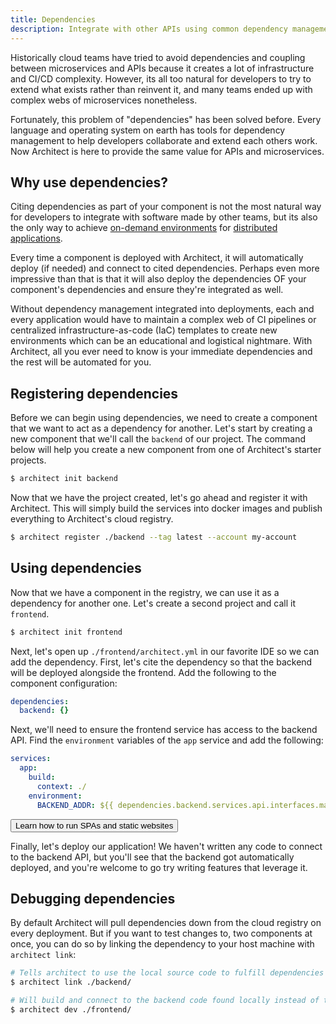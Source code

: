 ```yaml
---
title: Dependencies
description: Integrate with other APIs using common dependency management tactics
---
```



Historically cloud teams have tried to avoid dependencies and coupling between microservices and
APIs because it creates a lot of infrastructure and CI/CD complexity. However, its all too natural
for developers to try to extend what exists rather than reinvent it, and many teams ended up with
complex webs of microservices nonetheless.

Fortunately, this problem of "dependencies" has been solved before. Every language and operating
system on earth has tools for dependency management to help developers collaborate and extend each
others work. Now Architect is here to provide the same value for APIs and microservices.

## Why use dependencies?

Citing dependencies as part of your component is not the most natural way for developers to
integrate with software made by other teams, but its also the only way to achieve
[on-demand environments](../03-environments/02-up.mdx) for
[distributed applications](../../guides/components/01-architecture/04-microservices.mdx).

Every time a component is deployed with Architect, it will automatically deploy (if needed) and
connect to cited dependencies. Perhaps even more impressive than that is that it will also deploy
the dependencies OF your component's dependencies and ensure they're integrated as well.

Without dependency management integrated into deployments, each and every application would have to
maintain a complex web of CI pipelines or centralized infrastructure-as-code (IaC) templates to
create new environments which can be an educational and logistical nightmare. With Architect, all
you ever need to know is your immediate dependencies and the rest will be automated for you.

## Registering dependencies

Before we can begin using dependencies, we need to create a component that we want to act as a
dependency for another. Let's start by creating a new component that we'll call the `backend` of our
project. The command below will help you create a new component from one of Architect's starter
projects.

```sh
$ architect init backend
```

Now that we have the project created, let's go ahead and register it with Architect. This will
simply build the services into docker images and publish everything to Architect's cloud registry.

```sh
$ architect register ./backend --tag latest --account my-account
```

## Using dependencies

Now that we have a component in the registry, we can use it as a dependency for another one. Let's
create a second project and call it `frontend`.

```sh
$ architect init frontend
```

Next, let's open up `./frontend/architect.yml` in our favorite IDE so we can add the dependency.
First, let's cite the dependency so that the backend will be deployed alongside the frontend. Add
the following to the component configuration:

```yaml architect.yml
dependencies:
  backend: {}
```

Next, we'll need to ensure the frontend service has access to the backend API. Find the
`environment` variables of the `app` service and add the following:

```yaml architect.yml
services:
  app:
    build:
      context: ./
    environment:
      BACKEND_ADDR: ${{ dependencies.backend.services.api.interfaces.main.url }}
```

<Button href="/architecture/static-websites" size="xl" color="slate-blue">
  Learn how to run SPAs and static websites
</Button>

Finally, let's deploy our application! We haven't written any code to connect to the backend API,
but you'll see that the backend got automatically deployed, and you're welcome to go try writing
features that leverage it.

## Debugging dependencies

By default Architect will pull dependencies down from the cloud registry on every deployment. But if
you want to test changes to, two components at once, you can do so by linking the dependency to your
host machine with `architect link`:

```sh
# Tells architect to use the local source code to fulfill dependencies on the `backend`
$ architect link ./backend/

# Will build and connect to the backend code found locally instead of the docker images pulled from Architect Cloud
$ architect dev ./frontend/
```
